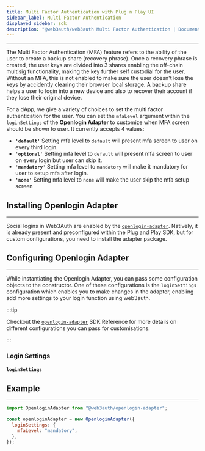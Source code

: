 ```yaml
---
title: Multi Factor Authentication with Plug n Play UI
sidebar_label: Multi Factor Authentication
displayed_sidebar: sdk
description: "@web3auth/web3auth Multi Factor Authentication | Documentation - Web3Auth"
---
```



---

The Multi Factor Authentication (MFA) feature refers to the ability of the user to create a backup share (recovery phrase). Once a recovery phrase is
created, the user keys are divided into 3 shares enabling the off-chain multisig functionality, making the key further self custodial for the user.
Without an MFA, this is not enabled to make sure the user doesn't lose the keys by accidently clearing their browser local storage. A backup share
helps a user to login into a new device and also to recover their account if they lose their original device.

For a dApp, we give a variety of choices to set the multi factor authentication for the user. You can set the `mfaLevel` argument within the
`loginSettings` of the **Openlogin Adapter** to customize when MFA screen should be shown to user. It currently accepts 4 values:

- **`'default'`** Setting mfa level to `default` will present mfa screen to user on every third login.
- **`'optional'`** Setting mfa level to `default` will present mfa screen to user on every login but user can skip it.
- **`'mandatory'`** Setting mfa level to `mandatory` will make it mandatory for user to setup mfa after login.
- **`'none'`** Setting mfa level to `none` will make the user skip the mfa setup screen

## Installing Openlogin Adapter

---

Social logins in Web3Auth are enabled by the [`openlogin-adapter`](/sdk/web/openlogin). Natively, it is already present and preconfigured within the Plug
and Play SDK, but for custom configurations, you need to install the adapter package.

<OpenloginAdapterInstall />

## Configuring Openlogin Adapter

---

While instantiating the Openlogin Adapter, you can pass some configuration objects to the constructor. One of these configurations is the
`loginSettings` configuration which enables you to make changes in the adapter, enabling add more settings to your login function using web3auth.

:::tip

Checkout the [`openlogin-adapter`](/sdk/web/openlogin) SDK Reference for more details on different configurations you can pass for customisations.

:::

### Login Settings

#### `loginSettings`

<OpenloginLoginParams />

## Example

---

```js
import OpenloginAdapter from "@web3auth/openlogin-adapter";

const openloginAdapter = new OpenloginAdapter({
  loginSettings: {
    mfaLevel: "mandatory",
  },
});
```
